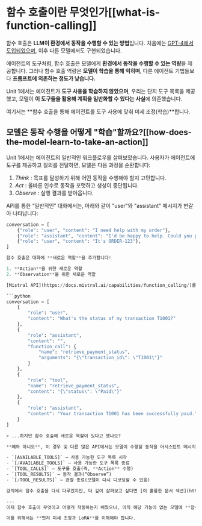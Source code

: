 # 함수 호출이란 무엇인가[[what-is-function-calling]]

함수 호출은 **LLM이 환경에서 동작을 수행할 수 있는 방법**입니다. 처음에는 [GPT-4에서 도입되었으며](https://openai.com/index/function-calling-and-other-api-updates/), 이후 다른 모델에서도 구현되었습니다.

에이전트의 도구처럼, 함수 호출은 모델에게 **환경에서 동작을 수행할 수 있는 역량**을 제공합니다. 그러나 함수 호출 역량은 **모델이 학습을 통해 익히며**, 다른 에이전트 기법들보다 **프롬프트에 의존하는 정도가 낮습니다.**

Unit 1에서는 에이전트가 **도구 사용을 학습하지 않았으며**, 우리는 단지 도구 목록을 제공했고, 모델이 **이 도구들을 활용해 계획을 일반화할 수 있다는 사실**에 의존했습니다.

여기서는 **함수 호출을 통해 에이전트를 도구 사용에 맞춰 미세 조정(학습)**합니다.

## 모델은 동작 수행을 어떻게 "학습"할까요?[[how-does-the-model-learn-to-take-an-action]]

Unit 1에서는 에이전트의 일반적인 워크플로우를 살펴보았습니다. 사용자가 에이전트에 도구를 제공하고 질의를 전달하면, 모델은 다음 과정을 순환합니다:

1. *Think* : 목표를 달성하기 위해 어떤 동작을 수행해야 할지 고민합니다.  
2. *Act* : 올바른 인수로 동작을 포맷하고 생성이 중단됩니다.  
3. *Observe* : 실행 결과를 받아옵니다.

API를 통한 “일반적인” 대화에서는, 아래와 같이 "user"와 "assistant" 메시지가 번갈아 나타납니다:

```python
conversation = [
    {"role": "user", "content": "I need help with my order"},
    {"role": "assistant", "content": "I'd be happy to help. Could you provide your order number?"},
    {"role": "user", "content": "It's ORDER-123"},
]

함수 호출은 대화에 **새로운 역할**을 추가합니다!

1. **Action**을 위한 새로운 역할  
2. **Observation**을 위한 새로운 역할  

[Mistral API](https://docs.mistral.ai/capabilities/function_calling/)를 예로 들면, 다음과 같습니다:

```python
conversation = [
    {
        "role": "user",
        "content": "What's the status of my transaction T1001?"
    },
    {
        "role": "assistant",
        "content": "",
        "function_call": {
            "name": "retrieve_payment_status",
            "arguments": "{\"transaction_id\": \"T1001\"}"
        }
    },
    {
        "role": "tool",
        "name": "retrieve_payment_status",
        "content": "{\"status\": \"Paid\"}"
    },
    {
        "role": "assistant",
        "content": "Your transaction T1001 has been successfully paid."
    }
]

> ...하지만 함수 호출에 새로운 역할이 있다고 했나요?

**예와 아니오**, 이 경우 및 다른 많은 API에서는 모델이 수행할 동작을 어시스턴트 메시지로 포맷하고, 채팅 템플릿은 이를 함수 호출을 위한 **특수 토큰**으로 표현합니다.

- `[AVAILABLE_TOOLS]` – 사용 가능한 도구 목록 시작  
- `[/AVAILABLE_TOOLS]` – 사용 가능한 도구 목록 종료  
- `[TOOL_CALLS]` – 도구를 호출(즉, **Action** 수행)  
- `[TOOL_RESULTS]` – 동작 결과(“Observe”)  
- `[/TOOL_RESULTS]` – 관찰 종료(모델이 다시 디코딩할 수 있음)  

강의에서 함수 호출을 다시 다루겠지만, 더 깊이 살펴보고 싶다면 [이 훌륭한 문서 섹션](https://docs.mistral.ai/capabilities/function_calling/)을 참고하세요.

---
이제 함수 호출이 무엇이고 어떻게 작동하는지 배웠으니, 아직 해당 기능이 없는 모델에 **함수 호출 기능을 추가해보겠습니다**: [google/gemma-2-2b-it](https://huggingface.co/google/gemma-2-2b-it). 새로운 특수 토큰을 모델에 추가합니다.

이를 위해서는 **먼저 미세 조정과 LoRA**를 이해해야 합니다.